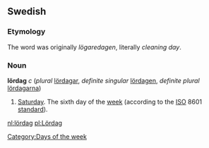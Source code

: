 ==Swedish==
===Etymology===
The word was originally ''lögaredagen'', literally ''cleaning day''. 

===Noun===
'''lördag''' ''c'' (''plural'' [[lördagar]], ''definite singular'' [[lördagen]], ''definite plural'' [[lördagarna]])

# [[Saturday]]. The sixth day of the [[week]] (according to the [[ISO]] 8601 [[standard]]).

[[Category:Days of the week]]

[[nl:lördag]]
[[pl:Lördag]]